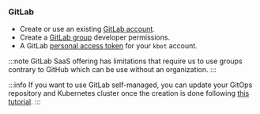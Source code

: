 ### GitLab

- Create or use an existing [GitLab account](https://gitlab.com).
- Create a [GitLab group](https://docs.gitlab.com/ee/user/group/) developer permissions.
- A GitLab [personal access token](../../../common/git-auth.mdx) for your `kbot` account.

:::note
GitLab SaaS offering has limitations that require us to use groups contrary to GitHub which can be use without an organization.
:::

:::info
If you want to use GitLab self-managed, you can update your GitOps repository and Kubernetes cluster once the creation is done following [this tutorial](https://kubefirst.io/blog/self-hosting-gitlab/).
:::
